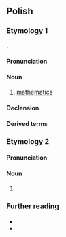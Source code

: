 ==Polish==
{{wp|lang=pl}}

===Etymology 1===
{{bor+|pl|la|mathematica||mathematics}}.

====Pronunciation====
{{pl-p|fs=1|a=Pl-matematyka.ogg}}

====Noun====
{{pl-noun|f}}

# [[mathematics]]

====Declension====
{{pl-decl-noun
|matematyka|matematyki
|matematyki|matematyk
|matematyce|matematykom
|matematykę|matematyki
|matematyką|matematykami
|matematyce|matematykach
|matematyko|matematyki
}}

====Derived terms====

{{col3|pl|title=adjective|matematyczny}}
{{col3|pl|title=noun|matematyk}}
===Etymology 2===
{{nonlemma}}

====Pronunciation====
{{pl-p}}

====Noun====
{{head|pl|noun form}}

# {{inflection of|pl|matematyk||gen//acc|s}}

===Further reading===
* {{R:pl:WSJP}}
* {{R:pl:PWN}}
